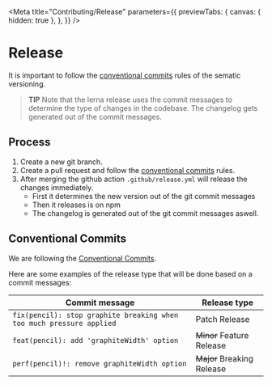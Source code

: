
<Meta
  title="Contributing/Release"
  parameters={{
    previewTabs: {
      canvas: { hidden: true },
    },
  }}
/>

# Release

It is important to follow the [conventional commits](?path=/docs/contributing-release--page#conventional-commits) rules of the sematic versioning.

> **TIP**
> Note that the lerna release uses the commit messages to determine the type of changes in the codebase.
> The changelog gets generated out of the commit messages.

## Process

1. Create a new git branch.
2. Create a pull request and follow the [conventional commits](?path=/docs/contributing-release--page#conventional-commits) rules.
3. After merging the github action `.github/release.yml` will release the changes immediately.
   - First it determines the new version out of the git commit messages
   - Then it releases is on npm
   - The changelog is generated out of the git commit messages aswell.

## Conventional Commits

We are following the [Conventional Commits](https://www.conventionalcommits.org/en/v1.0.0/).

Here are some examples of the release type that will be done based on a commit messages:

| Commit message                                                       | Release type               |
| -------------------------------------------------------------------- | -------------------------- |
| `fix(pencil): stop graphite breaking when too much pressure applied` | Patch Release              |
| `feat(pencil): add 'graphiteWidth' option`                           | ~~Minor~~ Feature Release  |
| `perf(pencil)!: remove graphiteWidth option`                         | ~~Major~~ Breaking Release |
